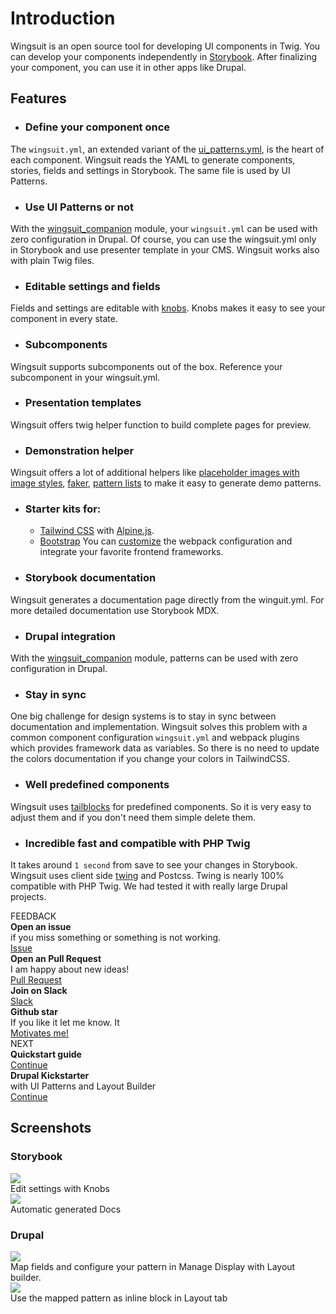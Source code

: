 # Introduction
Wingsuit is an open source tool for developing UI components in Twig. You can develop your components independently in [Storybook](https://storybook.js.org/). After finalizing your component, you can use it in other apps like Drupal.


## Features
* ### Define your component once
The `wingsuit.yml`, an extended variant of the [ui_patterns.yml](https://ui-patterns.readthedocs.io/en/8.x-1.x/content/patterns-definition.html), is the heart of each component.
Wingsuit reads the YAML to generate components, stories, fields and settings in Storybook. The same file is used by UI Patterns.
* ### Use UI Patterns or not
With the  [wingsuit_companion](https://www.drupal.org/project/wingsuit_companion) module, your `wingsuit.yml` can be used with zero configuration in Drupal. Of course, you can use the wingsuit.yml only in Storybook and use presenter template in your CMS. Wingsuit works also with plain Twig files.
* ### Editable settings and fields
Fields and settings are editable with [knobs](https://github.com/storybookjs/storybook/tree/master/addons/knobs). Knobs makes it easy to see your component in every state.
* ### Subcomponents
Wingsuit supports subcomponents out of the box. Reference your subcomponent in your wingsuit.yml.
* ### Presentation templates
Wingsuit offers twig helper function to build complete pages for preview.
* ### Demonstration helper
Wingsuit offers a lot of additional helpers like [placeholder images with image styles](../../assets/images#placeholder-images), [faker](../../components/wingsuit#faker), [pattern lists](../../components/wingsuit#pattern-list) to make it easy to generate demo patterns.
* ### Starter kits for:
  * [Tailwind CSS](https://tailwindcss.com/) with [Alpine.js](https://github.com/alpinejs/alpine).
  * [Bootstrap](https://getbootstrap.com/)
  You can [customize](../../configurations/custom-webpack-config) the webpack configuration and integrate your favorite frontend frameworks.
* ### Storybook documentation
Wingsuit generates a documentation page directly from the winguit.yml. For more detailed documentation use Storybook MDX.
* ### Drupal integration
With the [wingsuit_companion](https://www.drupal.org/project/wingsuit_companion) module, patterns can be used with zero configuration in Drupal.
* ### Stay in sync
One big challenge for design systems is to stay in sync between documentation and implementation.
Wingsuit solves this problem with a common component configuration `wingsuit.yml` and webpack plugins which provides framework data as variables.
So there is no need to update the colors documentation if you change your colors in TailwindCSS.
* ### Well predefined components
Wingsuit uses [tailblocks](https://mertjf.github.io/tailblocks/) for predefined components. So it is very easy to adjust them and if you don't need them simple delete them.
* ### Incredible fast and compatible with PHP Twig
It takes around `1 second` from save to see your changes in Storybook. Wingsuit uses client side [twing](https://github.com/NightlyCommit/twing) and Postcss.
Twing is nearly 100% compatible with PHP Twig. We had tested it with really large Drupal projects.

<div className="next-title">FEEDBACK</div>
<div className="next">
    <div className="next__content"><b>Open an issue</b><br/> if you miss something or something is not working. </div>
    <a className="next__button mb-2 btn btn-lg bg-green-500 mr-2 font-weight-bold" target="_blank" href="https://github.com/wingsuit-designsystem/wingsuit/issues">Issue</a>
</div>
<div className="next">
    <div className="next__content"><b>Open an Pull Request</b><br/> I am happy about new ideas! </div>
    <a className="next__button mb-2 btn btn-lg bg-green-500 mr-2 font-weight-bold" target="_blank" href="https://github.com/wingsuit-designsystem/wingsuit/pulls">Pull Request</a>
</div>
<div className="next">
    <div className="next__content"><b>Join on Slack</b><br/> </div>
    <a className="next__button mb-2 btn btn-lg bg-green-500 mr-2 font-weight-bold" target="_blank" href="https://drupaltwig.slack.com/archives/C01C82BH864">Slack</a>
</div>
<div className="next">
    <div className="next__content"><b>Github star</b><br/>If you like it let me know. It </div>
    <a className="next__button mb-2 btn btn-lg bg-green-500 mr-2 font-weight-bold" target="_blank" href="https://github.com/wingsuit-designsystem/wingsuit/">Motivates me!</a>
</div>



<div className="next-title">NEXT</div>
<div className="next">
    <div className="next__content"><b>Quickstart guide</b></div>
    <a className="next__button mb-2 btn btn-lg bg-green-500 mr-2 font-weight-bold" href="../../guides/quick-start-guide">Continue</a>
</div>
<div className="next">
    <div className="next__content"><b>Drupal Kickstarter</b><br/>with UI Patterns and Layout Builder</div>
    <a className="next__button mb-2 btn btn-lg bg-green-500 mr-2 font-weight-bold" href="../../drupal/ui_patterns">Continue</a>
</div>


## Screenshots
### Storybook

<img src="/images/knobs.png"/>
<div className="caption">Edit settings with Knobs</div>

<img src="/images/docs.png"/>
<div className="caption">Automatic generated Docs</div>

### Drupal

<img src="/images/configure-patterns.png"/>
<div className="caption">Map fields and configure your pattern in Manage Display with Layout builder.</div>

<img src="/images/add-blocks.png"/>
<div className="caption">Use the mapped pattern as inline block in Layout tab</div>
